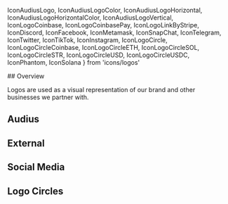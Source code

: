 
  IconAudiusLogo,
  IconAudiusLogoColor,
  IconAudiusLogoHorizontal,
  IconAudiusLogoHorizontalColor,
  IconAudiusLogoVertical,
  IconLogoCoinbase,
  IconLogoCoinbasePay,
  IconLogoLinkByStripe,
  IconDiscord,
  IconFacebook,
  IconMetamask,
  IconSnapChat,
  IconTelegram,
  IconTwitter,
  IconTikTok,
  IconInstagram,
  IconLogoCircle,
  IconLogoCircleCoinbase,
  IconLogoCircleETH,
  IconLogoCircleSOL,
  IconLogoCircleSTR,
  IconLogoCircleUSD,
  IconLogoCircleUSDC,
  IconPhantom,
  IconSolana
} from 'icons/logos'

<Meta title='Icons/Logos' />

<Title>Logos</Title>

<Heading>
## Overview

Logos are used as a visual representation of our brand and other businesses we partner with.

</Heading>

<Divider />

## Audius

<Flex gap='2xl'>
  <IconAudiusLogoColor /> <IconAudiusLogo /> <IconAudiusLogoVertical />
  <IconAudiusLogoHorizontal /> <IconAudiusLogoHorizontalColor />
</Flex>

<Divider />

## External

<Flex gap='2xl'>
  <IconLogoCoinbase color='red' />
  <IconLogoCoinbasePay color='red' />
  <IconLogoLinkByStripe color='red' />
  <IconPhantom />
  <IconSolana />
</Flex>

<Divider />

## Social Media

<Flex gap='2xl'>
  <IconDiscord />
  <IconFacebook />
  <IconInstagram />
  <IconTwitter />
  <IconTelegram />
  <IconSnapChat />
  <IconTikTok />
  <IconMetamask />
</Flex>

<Divider />

## Logo Circles

<Flex gap='xl'>
  <IconLogoCircleETH />
  <IconLogoCircleUSD />
  <IconLogoCircleUSDC />
  <IconLogoCircleSOL />
  <IconLogoCircle />
  <IconLogoCircleCoinbase />
  <IconLogoCircleSTR />
</Flex>
